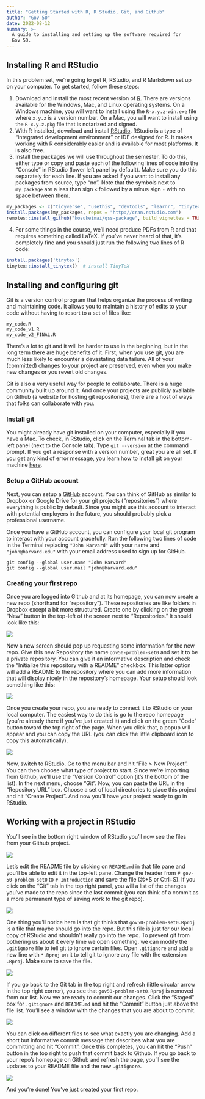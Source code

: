 ```yaml
---
title: "Getting Started with R, R Studio, Git, and Github"
author: "Gov 50"
date: 2022-08-12
summary: >-
  A guide to installing and setting up the software required for
  Gov 50. 
---
```


## Installing R and RStudio

In this problem set, we're going to get R, RStudio, and R Markdown set up on your computer. To get started, follow these steps: 

1. Download and install the most recent version of [R][]. There are versions available for the Windows, Mac, and Linux operating systems. On a Windows machine, you will want to install using the `R-x.y.z-win.exe` file where `x.y.z` is a version number. On a Mac, you will want to install using the `R-x.y.z.pkg` file that is notarized and signed. 
2. With R installed, download and install [RStudio][]. RStudio is a type of "integrated development environment" or IDE designed for R. It makes working with R considerably easier and is available for most platforms. It is also free. 
3. Install the packages we will use throughout the semester. To do this, either type or copy and paste each of the following lines of code into the "Console" in RStudio (lower left panel by default). Make sure you do this separately for each line. If you are asked if you want to install any packages from source, type "no". Note that the symbols next to `my_package` are a less than sign `<` followed by a minus sign `-` with no space between them. 

```r
my_packages <- c("tidyverse", "usethis", "devtools", "learnr", "tinytex")
install.packages(my_packages, repos = "http://cran.rstudio.com")
remotes::install_github("kosukeimai/qss-package", build_vignettes = TRUE)
```

4. For some things in the course, we'll need produce PDFs from R and that requires something called LaTeX. If you've never heard of that, it's completely fine and you should just run the following two lines of R code:

```r
install.packages('tinytex')
tinytex::install_tinytex()  # install TinyTeX
```


## Installing and configuring git

Git is a version control program that helps organize the process of writing and maintaining code. It allows you to maintain a history of edits to your code without having to resort to a set of files like:

```
my_code.R
my_code_v1.R
my_code_v2_FINAL.R
```

There's a lot to git and it will be harder to use in the beginning, but in the long term there are huge benefits of it. First, when you use git, you are much less likely to encounter a devastating data failure. All of your (committed) changes to your project are preserved, even when you make new changes or you revert old changes. 

Git is also a very useful way for people to collaborate. There is a huge community built up around it. And once your projects are publicly available on Github (a website for hosting git repositories), there are a host of ways that folks can collaborate with you. 

### Install git

You might already have git installed on your computer, especially if you have a Mac. To check, in RStudio, click on the Terminal tab in the bottom-left panel (next to the Console tab). Type `git --version` at the command prompt. If you get a response with a version number, great you are all set. If you get any kind of error message, you learn how to install git on your machine [here][happygit]. 

### Setup a GitHub account

Next, you can setup a [GitHub][] account. You can think of GitHub as similar to Dropbox or Google Drive for your git projects ("repositories") where everything is public by default. Since you might use this account to interact with potential employers in the future, you should probably pick a professional username. 

Once you have a GitHub account, you can configure your local git program to interact with your account gracefully. Run the following two lines of code in the Terminal replacing `"John Harvard"` with your name and `"john@harvard.edu"` with your email address used to sign up for GitHub. 

```
git config --global user.name "John Harvard"
git config --global user.mail "john@harvard.edu"
```

### Creating your first repo

Once you are logged into Github and at its homepage, you can now create a new repo (shorthand for "repository"). These repositories are like folders in Dropbox except a bit more structured. Create one by clicking on the green "New" button in the top-left of the screen next to "Repositories." It should look like this:

![](/files/img/assignments/github-create-new.png){fig-alt="Create a new repo"}
 
Now a new screen should pop up requesting some information for the new repo. Give this new Repository the name `gov50-problem-set0` and set it to be a private repository. You can give it an informative description and check the "Initialize this repository with a README" checkbox. This latter option will add a README to the repository where you can add more information that will display nicely in the repository's homepage. Your setup should look something like this:

![](/files/img/assignments/github-create-options.png){fig-alt="New Repo Options"}


Once you create your repo, you are ready to connect it to RStudio on your local computer. The easiest way to do this is go to the repo homepage (you're already there if you've just created it) and click on the green "Code" button toward the top right of the page. When you click that, a popup will appear and you can copy the URL (you can click the little clipboard icon to copy this automatically). 

![](/files/img/assignments/github-clone.png){fig-alt="Cloning the repo"}

Now, switch to RStudio. Go to the menu bar and hit "File > New Project". You can then choose what type of project to start. Since we're importing from Github, we'll use the "Version Control" option (it's the bottom of the list). In the next menu, choose "Git". Now, you can paste the URL in the "Repository URL" box. Choose a set of local directories to place this project and hit "Create Project". And now you'll have your project ready to go in RStudio. 

## Working with a project in RStudio

You'll see in the bottom right window of RStudio you'll now see the files from your Github project. 

![](/files/img/assignments/rstudio-files.png){fig-alt="Files in RStudio"}


Let's edit the README file by clicking on `README.md` in that file pane and you'll be able to edit it in the top-left pane. Change the header from `# gov-50-problem-set0` to `# Introduction` and save the file (⌘+S or Ctrl+S). If you click on the "Git" tab in the top right panel, you will a list of the changes you've made to the repo since the last commit (you can think of a commit as a more permanent type of saving work to the git repo). 

![](/files/img/assignments/rstudio-git-panel.png){fig-alt="Git panel in RStudio"}


One thing you'll notice here is that git thinks that `gov50-problem-set0.Rproj` is a file that maybe should go into the repo. But this file is just for our local copy of RStudio and shouldn't really go into the repo. To prevent git from bothering us about it every time we open something, we can modify the `.gitignore` file to tell git to ignore certain files. Open `.gitignore` and add a new line with `*.Rproj` on it to tell git to ignore any file with the extension `.Rproj`. Make sure to save the file. 

![](/files/img/assignments/rstudio-edit-gitignore.png){fig-alt="Editing .gitignore"}


If you go back to the Git tab in the top right and refresh (little circular arrow in the top right corner), you see that `gov50-problem-set0.Rproj` is removed from our list. Now we are ready to commit our changes. Click the "Staged" box for `.gitignore` and `README.md` and hit the "Commit" button just above the file list. You'll see a window with the changes that you are about to commit. 

![](/files/img/assignments/rstudio-commit.png){fig-alt="Commit dialog box in RStudio"}


You can click on different files to see what exactly you are changing. Add a short but informative commit message that describes what you are committing and hit "Commit". Once this completes, you can hit the "Push" button in the top right to push that commit back to Github. If you go back to your repo's homepage on Github and refresh the page, you'll see the updates to your README file and the new `.gitignore`.

![](/files/img/assignments/github-changed.png){fig-alt="Github repo after commit"}

And you're done! You've just created your first repo. 



[R]: https://cloud.r-project.org/
[RStudio]:https://rstudio.com/
[happygit]: https://happygitwithr.com/install-git.html
[Github]: https://github.com/join
